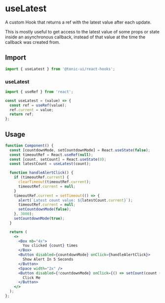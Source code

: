 # useLatest

A custom Hook that returns a ref with the latest value after each update.

This is mostly useful to get access to the latest value of some props or state inside an asynchronous callback, instead of that value at the time the callback was created from.

## Import

```js
import { useLatest } from '@tonic-ui/react-hooks';
```

### useLatest

```js
import { useRef } from 'react';

const useLatest = (value) => {
  const ref = useRef(value);
  ref.current = value;
  return ref;
};
```

## Usage

```jsx
function Component() {
  const [countdownMode, setCountdownMode] = React.useState(false);
  const timeoutRef = React.useRef(null);
  const [count, setCount] = React.useState(0);
  const latestCount = useLatest(count);

  function handleAlertClick() {
    if (timeoutRef.current) {
      clearTimeout(timeoutRef.current);
      timeoutRef.current = null;
    }
    timeoutRef.current = setTimeout(() => {
      alert(`Latest count value: ${latestCount.current}`);
      timeoutRef.current = null;
      setCountdownMode(false);
    }, 3000);
    setCountdownMode(true);
  }

  return (
    <>
      <Box mb="4x">
        You clicked {count} times
      </Box>
      <Button disabled={countdownMode} onClick={handleAlertClick}>
        Show Alert In 5 Seconds
      </Button>
      <Space width="2x" />
      <Button disabled={!countdownMode} onClick={() => setCount(count + 1)}>
        Click Me
      </Button>
    </>
  );
};
```
